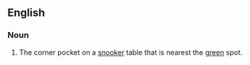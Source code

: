 ==English==

===Noun===
{{en-noun}}

# {{label|en|snooker}} The corner pocket on a [[snooker]] table that is nearest the [[green]] spot.